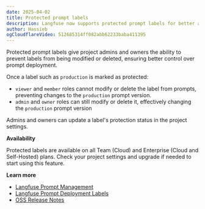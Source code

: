 ```yaml
---
date: 2025-04-02
title: Protected prompt labels
description: Langfuse now supports protected prompt labels for better access control over your prompt deployment workflow
author: Hassieb
ogCloudflareVideo: 512685314ff082abb62233baba411395
---
```



<ChangelogHeader />

Protected prompt labels give project admins and owners the ability to prevent labels from being modified or deleted, ensuring better control over prompt deployment.

Once a label such as `production` is marked as protected:

- `viewer` and `member` roles cannot modify or delete the label from prompts, preventing changes to the `production` prompt version.
- `admin` and `owner` roles can still modify or delete it, effectively changing the `production` prompt version

Admins and owners can update a label's protection status in the project settings.

**Availability**

Protected labels are available on all Team (Cloud) and Enterprise (Cloud and Self-Hosted) plans. Check your project settings and upgrade if needed to start using this feature.

**Learn more**

- [Langfuse Prompt Management](/docs/prompts/get-started)
- [Langfuse Prompt Deployment Labels](/docs/prompts/get-started#labels)
- [OSS Release Notes](https://github.com/langfuse/langfuse/releases/tag/v3.47.0)

